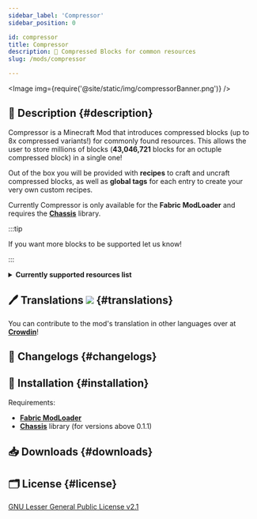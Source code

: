 ```yaml
---
sidebar_label: 'Compressor'
sidebar_position: 0

id: compressor
title: Compressor
description: 🧱 Compressed Blocks for common resources
slug: /mods/compressor

---
```


<head>
    <meta content="Compressor" property="og:title" />
    <meta content="Evergood Team" property="og:site_name" />
    <meta content="🧱 8x Compressed Blocks for commonly found resources, allowing you to store up to 43,046,721 blocks in a single one!" property="og:description" />
    <meta content="https://evergoodteam.github.io/docs/mods/compressor" property="og:url" />
    <meta content="https://evergoodteam.github.io/img/compressorIcon.png" property="og:image" />
    <meta content="#e3caa5" data-react-helmet="true" name="theme-color" />
    <meta name="twitter:card" content="app" />
</head>





<Image img={require('@site/static/img/compressorBanner.png')} />


## 📑 Description {#description}

Compressor is a Minecraft Mod that introduces compressed blocks (up to 8x compressed variants!) for commonly found resources.
This allows the user to store millions of blocks (**43,046,721** blocks for an octuple compressed block) in a single one!

Out of the box you will be provided with **recipes** to craft and uncraft compressed blocks, as well as **global tags** for each entry to create your very own custom recipes.

Currently Compressor is only available for the **Fabric ModLoader** and requires the [**Chassis**](./chassis.mdx) library.

:::tip

If you want more blocks to be supported let us know!

:::


<details>
    <summary><strong>Currently supported resources list</strong></summary>
    <ul>
        <li><Block row = '2' col = '0'/>Stone</li>
        <li><Block row = '1' col = '0'/>Granite</li>
        <li><Block row = '3' col = '1'/>Diorite</li>
        <li><Block row = '2' col = '1'/>Andesite</li>
        <li><Block row = '2' col = '3'/>Cobblestone</li>
        <li><Block row = '1' col = '1'/>Gravel</li>
        <li><Block row = '1' col = '2'/>Sand</li>
        <li><Block row = '0' col = '0'/>Dirt</li>
        <li><Block row = '0' col = '2'/>Netherrack</li>
        <li><Block row = '2' col = '2'/>Basalt</li>
        <li><Block row = '3' col = '0'/>Deepslate</li>
        <li><Block row = '1' col = '3'/>Cobbled Deepslate</li>
        <li><Block row = '0' col = '3'/>Blackstone</li>
        <li><Block row = '0' col = '1'/>End Stone</li>
    </ul>
</details>

<Source project = "Compressor"></Source>

## 🖊️ Translations [![](https://badges.crowdin.net/compressor/localized.svg)](https://crowdin.com/project/compressor) {#translations}

You can contribute to the mod's translation in other languages over at [**Crowdin**](https://crowdin.com/project/compressor)!

## 📰 Changelogs {#changelogs}

<Tabs className="compressor-tabs">
    <TabItem value="0.3.x" label="0.3.x (1.19.x)" default>
        <Changelog project="compressor" version="0.3.1"/>
        <Changelog project="compressor" version="0.3.0"/>
    </TabItem>
    <TabItem value="0.2.x" label="0.2.x (1.18.2)">
        <Changelog project="compressor" version="0.2.0"/>
    </TabItem>
    <TabItem value="0.1.x" label="0.1.x (1.18.1)">
        <Changelog project="compressor" version="0.1.2"/>
        <Changelog project="compressor" version="0.1.1"/>
    </TabItem>
</Tabs>

## 🔧 Installation {#installation}

Requirements:
- [**Fabric ModLoader**](https://fabricmc.net/)
- [**Chassis**](./chassis.mdx) library (for versions above 0.1.1)

## 📥 Downloads {#downloads}

<Download type ="mc-mods" project = "compressor"></Download>

## 🗂️ License {#license}

[GNU Lesser General Public License v2.1](https://github.com/EvergoodTeam/Compressor/blob/1.18.1/LICENSE)